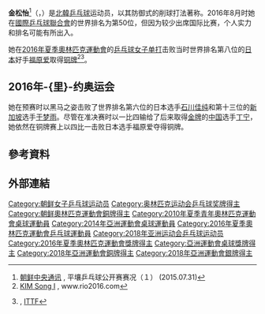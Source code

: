 {{NoteTA|G1=Table Tennis}}
{{Infobox 乒乓球
| name = 金松怡
| native_name = 김송이
| native_name_lang = 韓語
| image =Rio 2016 - Women's table tennis quarter finals (29258183671).jpg
| nationality = {{DPRK}}
| residence =
| playingstyle= 右手横拍削球<ref>[http://results.nbcolympics.com/athletes/athlete=kim-song-i-1217070/index.html Bio - KIM Song I] {{Wayback|url=http://results.nbcolympics.com/athletes/athlete=kim-song-i-1217070/index.html |date=20160811011737 }}, [[NBC|NBC]] Olympics</ref>
| equipment =
| hrank= '''第19位'''（2017年7月）<ref name="ITTF ranking">[http://www.ittf.com/ittf_ranking/world_ranking_per_name.asp?Siniors=1&Player_ID=115781 ITTF World ranking World ranking Record for KIM Song I (PRK) ] {{webarchive|url=https://web.archive.org/web/20161009062200/http://www.ittf.com/ittf_ranking/world_ranking_per_name.asp?Siniors=1&Player_ID=115781 |date=2016-10-09 }} {{en}}</ref> 
| crank = 
| club = 
| birth_date  = {{Birth date and age|1994|08|10}}<ref name="rio2016com"/>
| birth_place = {{DPRK-PRK}}[[平壤市|平壤市]][[平川區域|平川區域]]
| height = {{height|m=1.61}}
| weight = {{weight|kg=55}}
| medaltemplates =
{{MedalSport|女子乒乓球}}
{{MedalCountry|{{PRK}}}}
{{MedalOlympic}}
{{MedalBronze|[[2016年夏季奧林匹克運動會|2016年 里约]]|[[2016年夏季奧林匹克運動會桌球比赛|女子单打]]}}
{{MedalCompetition | [[世界乒乓球锦标赛|世界乒乓球锦标赛]]}}
{{MedalBronze|[[2016年世界乒乓球團體錦標賽|2016年 吉隆坡]]|女子团体}}
{{MedalCompetition | [[世界杯乒乓球賽|世界杯乒乓球賽]]}}
{{MedalBronze|[[2018年團體世界杯乒乓球賽|2018年 倫敦]]|女子團體}} 
{{MedalCompetition | [[亞洲運動會|亞洲運動會]]}}
{{MedalBronze|[[2014年亞洲運動會|2014年 仁川]]|[[2014年亞洲運動會乒乓球比賽|女子團體]]}}
{{MedalSilver|[[2018年亞洲運動會|2018年 雅加達]]|[[2018年亞洲運動會乒乓球比賽|女子團體]]}}
{{MedalCompetition | [[亚洲青年运动会|亚洲青年运动会]]}}
{{MedalBronze|[[2009年亞洲青年運動會|2009年 新加坡]]|[[2009年亞洲青年運動會桌球比賽|女子单打]]}}
{{MedalSilver|[[2009年亞洲青年運動會|2009年 新加坡]]|[[2009年亞洲青年運動會桌球比賽|混合团体]]}}
{{MedalCompetition|[[世界大學運動會|世界大學運動會]]}}
{{MedalBronze|[[2017年夏季世界大學運動會|2017年 台北]]|[[2017年夏季世界大學運動會桌球比赛|女子单打]]}}
{{MedalCountry|{{flag|Korea|unification}}}}
{{MedalCompetition|[[世界乒乓球錦標賽|世界乒乓球錦標賽]]}}
{{MedalBronze|[[2018年世界乒乓球團體錦標賽|2018年 哈爾姆斯塔德]]|女子團體}}
}}
{{世大運獎牌記錄
|項目=桌球
|a1=2017
|b1=3
|c1=單打
}}
'''金松怡'''<ref>[http://www.kcna.kp/ 朝鲜中央通讯] {{webarchive|url=https://web.archive.org/web/20170216183907/http://kcna.kp/ |date=2017-02-16 }}, 平壤乒乓球公开赛赛况（１） (2015.07.31)</ref>（{{kor|諺='''김송이'''}}，{{bd|1994年|8月10日||}}）是[[北韓|北韓]][[乒乓球|乒乓球]]运动员，以其防御式的削球打法著称。2016年8月时她在[[國際乒乓球聯合會|國際乒乓球聯合會]]的世界排名为第50位，但因为较少出席国际比赛，个人实力和排名可能有所出入。

她在[[2016年夏季奧林匹克運動會|2016年夏季奧林匹克運動會]]的[[2016年夏季奧林匹克運動會桌球比賽|乒乓球女子单打]]击败当时世界排名第八位的[[日本|日本]]好手[[福原爱|福原爱]]取得[[铜牌|铜牌]]<ref name="rio2016com">[https://www.rio2016.com/en/athlete/song-i-kim KIM Song I] {{webarchive|url=https://web.archive.org/web/20160806030018/https://www.rio2016.com/en/athlete/song-i-kim |date=2016-08-06 }}, www.rio2016.com</ref><ref>{{cite web |url=http://www.ittf.com/ittf_ranking/world_ranking_per_name.asp?Siniors=1&Player_ID=115781 |title=存档副本 |accessdate=2016-10-09 |deadurl=yes |archiveurl=https://web.archive.org/web/20161009062200/http://www.ittf.com/ittf_ranking/world_ranking_per_name.asp?Siniors=1&Player_ID=115781 |archivedate=2016-10-09 }}, [[國際乒乓球聯合會|ITTF]]</ref>。

== 2016年-{里}-约奥运会 ==
她在预赛时以黑马之姿击败了世界排名第六位的日本选手[[石川佳纯|石川佳纯]]和第十三位的[[新加坡|新加坡]]选手[[于梦雨|于梦雨]]。尽管在准决赛时以一比四输给了后来取得[[金牌|金牌]]的[[中国|中国]]选手[[丁宁|丁宁]]，她依然在铜牌赛上以四比一击败日本选手福原爱夺得铜牌。

== 參考資料 ==
{{Reflist}}

== 外部連結 ==
{{朝鮮乒乓球}}

{{Authority control}}
{{DEFAULTSORT: Kim, Song I}}
[[Category:朝鲜女子乒乓球运动员|Category:朝鲜女子乒乓球运动员]]
[[Category:奥林匹克运动会乒乓球奖牌得主|Category:奥林匹克运动会乒乓球奖牌得主]]
[[Category:朝鲜奧林匹克運動會銅牌得主|Category:朝鲜奧林匹克運動會銅牌得主]]
[[Category:2010年夏季青年奧林匹克運動會桌球運動員|Category:2010年夏季青年奧林匹克運動會桌球運動員]]
[[Category:2014年亞洲運動會桌球運動員|Category:2014年亞洲運動會桌球運動員]]
[[Category:2016年夏季奧林匹克運動會乒乓球運動員|Category:2016年夏季奧林匹克運動會乒乓球運動員]]
[[Category:2018年亚洲运动会乒乓球运动员|Category:2018年亚洲运动会乒乓球运动员]]
[[Category:2016年夏季奧林匹克運動會獎牌得主|Category:2016年夏季奧林匹克運動會獎牌得主]]
[[Category:亞洲運動會桌球獎牌得主|Category:亞洲運動會桌球獎牌得主]]
[[Category:2018年亞洲運動會銅牌得主|Category:2018年亞洲運動會銅牌得主]]
[[Category:2018年亞洲運動會銀牌得主|Category:2018年亞洲運動會銀牌得主]]